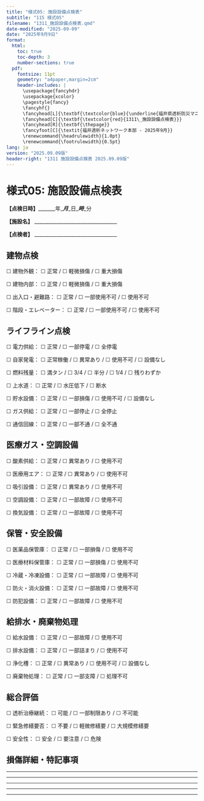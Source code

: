 ```yaml
---
title: "様式05: 施設設備点検表"
subtitle: "115 様式05"
filename: "1311_施設設備点検表.qmd"
date-modified: "2025-09-09"
date: "2025年9月9日"
format: 
  html:
    toc: true
    toc-depth: 3
    number-sections: true
  pdf:
    fontsize: 11pt
    geometry: "a4paper,margin=2cm"
    header-includes: |
      \usepackage{fancyhdr}
      \usepackage{xcolor}
      \pagestyle{fancy}
      \fancyhf{}
      \fancyhead[L]{\textbf{\textcolor{blue}{\underline{福井県透析防災マニュアル (2025.09.09版)}}}}
      \fancyhead[C]{\textbf{\textcolor{red}{1311\_施設設備点検表}}}
      \fancyhead[R]{\textbf{\thepage}}
      \fancyfoot[C]{\textit{福井透析ネットワーク本部 - 2025年9月}}
      \renewcommand{\headrulewidth}{1.0pt}
      \renewcommand{\footrulewidth}{0.5pt}
lang: ja
version: "2025.09.09版"
header-right: "1311 施設設備点検表 2025.09.09版"
---
```



# 様式05: 施設設備点検表



**【点検日時】**_______年____月____日____時____分



**【施設名】** __________________________________



**【点検者】** __________________________________




## 建物点検




☐ 建物外観：     ☐ 正常      /      ☐ 軽微損傷      /      ☐ 重大損傷



☐ 建物内部：     ☐ 正常      /      ☐ 軽微損傷      /      ☐ 重大損傷



☐ 出入口・避難路：     ☐ 正常      /      ☐ 一部使用不可      /      ☐ 使用不可



☐ 階段・エレベーター：     ☐ 正常      /      ☐ 一部使用不可      /      ☐ 使用不可




## ライフライン点検




☐ 電力供給：     ☐ 正常      /      ☐ 一部停電      /      ☐ 全停電



☐ 自家発電：     ☐ 正常稼働      /      ☐ 異常あり      /      ☐ 使用不可      /      ☐ 設備なし



☐ 燃料残量：     ☐ 満タン      /      ☐ 3/4      /      ☐ 半分      /      ☐ 1/4      /      ☐ 残りわずか



☐ 上水道：     ☐ 正常      /      ☐ 水圧低下      /      ☐ 断水



☐ 貯水設備：     ☐ 正常      /      ☐ 一部損傷      /      ☐ 使用不可      /      ☐ 設備なし



☐ ガス供給：     ☐ 正常      /      ☐ 一部停止      /      ☐ 全停止



☐ 通信回線：     ☐ 正常      /      ☐ 一部不通      /      ☐ 全不通




## 医療ガス・空調設備




☐ 酸素供給：     ☐ 正常      /      ☐ 異常あり      /      ☐ 使用不可



☐ 医療用エア：     ☐ 正常      /      ☐ 異常あり      /      ☐ 使用不可



☐ 吸引設備：     ☐ 正常      /      ☐ 異常あり      /      ☐ 使用不可



☐ 空調設備：     ☐ 正常      /      ☐ 一部故障      /      ☐ 使用不可



☐ 換気設備：     ☐ 正常      /      ☐ 一部故障      /      ☐ 使用不可




## 保管・安全設備




☐ 医薬品保管庫：     ☐ 正常      /      ☐ 一部損傷      /      ☐ 使用不可



☐ 医療材料保管庫：     ☐ 正常      /      ☐ 一部損傷      /      ☐ 使用不可



☐ 冷蔵・冷凍設備：     ☐ 正常      /      ☐ 一部故障      /      ☐ 使用不可



☐ 防火・消火設備：     ☐ 正常      /      ☐ 一部故障      /      ☐ 使用不可



☐ 防犯設備：     ☐ 正常      /      ☐ 一部故障      /      ☐ 使用不可




## 給排水・廃棄物処理




☐ 給水設備：     ☐ 正常      /      ☐ 一部故障      /      ☐ 使用不可



☐ 排水設備：     ☐ 正常      /      ☐ 一部詰まり      /      ☐ 使用不可



☐ 浄化槽：     ☐ 正常      /      ☐ 異常あり      /      ☐ 使用不可      /      ☐ 設備なし



☐ 廃棄物処理：     ☐ 正常      /      ☐ 一部支障      /      ☐ 処理不可




## 総合評価




☐ 透析治療継続：     ☐ 可能      /      ☐ 一部制限あり      /      ☐ 不可能



☐ 緊急修繕要否：     ☐ 不要      /      ☐ 軽微修繕要      /      ☐ 大規模修繕要



☐ 安全性：     ☐ 安全      /      ☐ 要注意      /      ☐ 危険




## 損傷詳細・特記事項




_____________________________________________



_____________________________________________



_____________________________________________



_____________________________________________



_____________________________________________